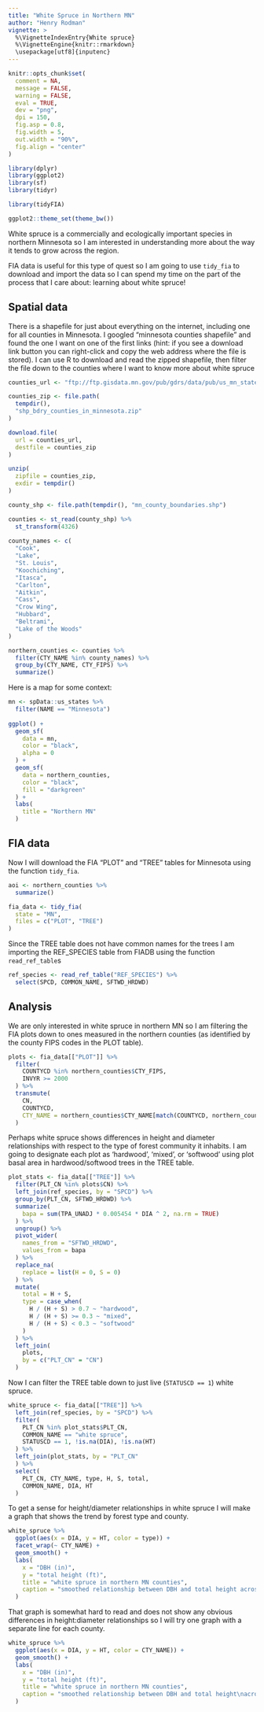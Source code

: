 ```yaml
---
title: "White Spruce in Northern MN"
author: "Henry Rodman"
vignette: >
  %\VignetteIndexEntry{White spruce}
  %\VignetteEngine{knitr::rmarkdown}
  \usepackage[utf8]{inputenc}
---
```


```r
knitr::opts_chunk$set(
  comment = NA,
  message = FALSE,
  warning = FALSE,
  eval = TRUE,
  dev = "png",
  dpi = 150,
  fig.asp = 0.8,
  fig.width = 5,
  out.width = "90%",
  fig.align = "center"
)
```

```r
library(dplyr)
library(ggplot2)
library(sf)
library(tidyr)

library(tidyFIA)

ggplot2::theme_set(theme_bw())
```

White spruce is a commercially and ecologically important species in northern Minnesota so I am interested in understanding more about the way it tends to grow across the region.

FIA data is useful for this type of quest so I am going to use `tidy_fia` to download and import the data so I can spend my time on the part of the process that I care about: learning about white spruce!

## Spatial data
There is a shapefile for just about everything on the internet, including one for all counties in Minnesota.
I googled "minnesota counties shapefile" and found the one I want on one of the first links (hint: if you see a download link button you can right-click and copy the web address where the file is stored).
I can use R to download and read the zipped shapefile, then filter the file down to the counties where I want to know more about white spruce
```r
counties_url <- "ftp://ftp.gisdata.mn.gov/pub/gdrs/data/pub/us_mn_state_dnr/bdry_counties_in_minnesota/shp_bdry_counties_in_minnesota.zip"

counties_zip <- file.path(
  tempdir(),
  "shp_bdry_counties_in_minnesota.zip"
)

download.file(
  url = counties_url,
  destfile = counties_zip
)

unzip(
  zipfile = counties_zip,
  exdir = tempdir()
)

county_shp <- file.path(tempdir(), "mn_county_boundaries.shp")

counties <- st_read(county_shp) %>%
  st_transform(4326)
  
county_names <- c(
  "Cook",
  "Lake",
  "St. Louis",
  "Koochiching",
  "Itasca",
  "Carlton",
  "Aitkin",
  "Cass",
  "Crow Wing",
  "Hubbard",
  "Beltrami",
  "Lake of the Woods"
)

northern_counties <- counties %>%
  filter(CTY_NAME %in% county_names) %>%
  group_by(CTY_NAME, CTY_FIPS) %>%
  summarize()
```

Here is a map for some context:
```r
mn <- spData::us_states %>%
  filter(NAME == "Minnesota")
  
ggplot() +
  geom_sf(
    data = mn,
    color = "black",
    alpha = 0
  ) +
  geom_sf(
    data = northern_counties,
    color = "black",
    fill = "darkgreen"
  ) +
  labs(
    title = "Northern MN"
  )
```

## FIA data

Now I will download the FIA "PLOT" and "TREE" tables for Minnesota using the function `tidy_fia`.
```r
aoi <- northern_counties %>%
  summarize()

fia_data <- tidy_fia(
  state = "MN",
  files = c("PLOT", "TREE")
)
```

Since the TREE table does not have common names for the trees I am importing the REF_SPECIES table from FIADB using the function `read_ref_table`s
```r
ref_species <- read_ref_table("REF_SPECIES") %>%
  select(SPCD, COMMON_NAME, SFTWD_HRDWD)

```

## Analysis

We are only interested in white spruce in northern MN so I am filtering the FIA plots down to ones measured in the northern counties (as identified by the county FIPS codes in the PLOT table).
```r
plots <- fia_data[["PLOT"]] %>%
  filter(
    COUNTYCD %in% northern_counties$CTY_FIPS,
    INVYR >= 2000
  ) %>%
  transmute(
    CN,
    COUNTYCD,
    CTY_NAME = northern_counties$CTY_NAME[match(COUNTYCD, northern_counties$CTY_FIPS)]
  )
```

Perhaps white spruce shows differences in height and diameter relationships with respect to the type of forest community it inhabits.
I am going to designate each plot as 'hardwood', 'mixed', or 'softwood' using plot basal area in hardwood/softwood trees in the TREE table.
```r

plot_stats <- fia_data[["TREE"]] %>%
  filter(PLT_CN %in% plots$CN) %>%
  left_join(ref_species, by = "SPCD") %>%
  group_by(PLT_CN, SFTWD_HRDWD) %>%
  summarize(
    bapa = sum(TPA_UNADJ * 0.005454 * DIA ^ 2, na.rm = TRUE)
  ) %>%
  ungroup() %>%
  pivot_wider(
    names_from = "SFTWD_HRDWD",
    values_from = bapa
  ) %>%
  replace_na(
    replace = list(H = 0, S = 0)
  ) %>%
  mutate(
    total = H + S,
    type = case_when(
      H / (H + S) > 0.7 ~ "hardwood",
      H / (H + S) >= 0.3 ~ "mixed",
      H / (H + S) < 0.3 ~ "softwood"
    )
  ) %>%
  left_join(
    plots,
    by = c("PLT_CN" = "CN")
  )

```

Now I can filter the TREE table down to just live (`STATUSCD == 1`) white spruce.
```r
white_spruce <- fia_data[["TREE"]] %>%
  left_join(ref_species, by = "SPCD") %>%
  filter(
    PLT_CN %in% plot_stats$PLT_CN,
    COMMON_NAME == "white spruce",
    STATUSCD == 1, !is.na(DIA), !is.na(HT)
  ) %>%
  left_join(plot_stats, by = "PLT_CN"
  ) %>%
  select(
    PLT_CN, CTY_NAME, type, H, S, total,
    COMMON_NAME, DIA, HT
  )
```

To get a sense for height/diameter relationships in white spruce I will make a graph that shows the trend by forest type and county.
```r
white_spruce %>%
  ggplot(aes(x = DIA, y = HT, color = type)) +
  facet_wrap(~ CTY_NAME) +
  geom_smooth() +
  labs(
    x = "DBH (in)",
    y = "total height (ft)",
    title = "white spruce in northern MN counties",
    caption = "smoothed relationship between DBH and total height across all\nwhite spruce observed on FIA plots since 2000"
  )

```

That graph is somewhat hard to read and does not show any obvious differences in height:diameter relationships so I will try one graph with a separate line for each county.
```r
white_spruce %>%
  ggplot(aes(x = DIA, y = HT, color = CTY_NAME)) +
  geom_smooth() +
  labs(
    x = "DBH (in)",
    y = "total height (ft)",
    title = "white spruce in northern MN counties",
    caption = "smoothed relationship between DBH and total height\nacross all white spruce observed on FIA plots since 2000"
  )

```
